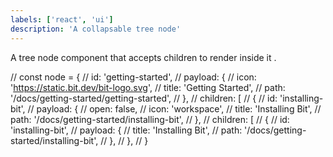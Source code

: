 ```yaml
---
labels: ['react', 'ui']
description: 'A collapsable tree node'
---
```


A tree node component that accepts children to render inside it .

// const node = {
//     id: 'getting-started',
//       payload: {
//         icon: 'https://static.bit.dev/bit-logo.svg',
//         title: 'Getting Started',
//         path: '/docs/getting-started/getting-started',
//       },
//       children: [
//         {
//           id: 'installing-bit',
//           payload: {
//             open: false,
//             icon: 'workspace',
//             title: 'Installing Bit',
//             path: '/docs/getting-started/installing-bit',
//           },
//           children: [
//             {
//               id: 'installing-bit',
//               payload: {
//                 title: 'Installing Bit',
//                 path: '/docs/getting-started/installing-bit',
//               },
//             },
// }

<!-- // ```ts live 
//     <FolderTreeNode node={node} depth={2} />
// ``` -->